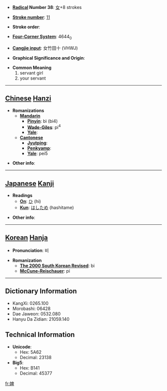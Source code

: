 * '''[[Wiktionary:Chinese radical index| Radical]] Number 38''': [[Wiktionary:Chinese radical index 女|女]]+8 strokes

* '''[[Wiktionary:Chinese total strokes index|Stroke number]]''': [[Wiktionary:Chinese total strokes index 11|11]]

* '''Stroke order''': 

* '''[[Wiktionary:Chinese four corner index|Four-Corner System]]''': 4644<sub>0</sub>

* '''[[Wiktionary:Chinese Cangjie index|Cangjie input]]''': 女竹田十 (VHWJ)

* '''Graphical Significance and Origin''': 

* '''Common Meaning'''
*#servant girl
*# your servant


----

== [[Chinese]] [[Hanzi]] ==

* '''Romanizations'''
** '''[[Mandarin]]'''
*** '''[[Pinyin]]''': bì (bi4)
*** '''[[Wade-Giles]]''': pi<sup>4</sup>
*** '''[[Yale]]''': 
** '''[[Cantonese]]'''
*** '''[[Jyutping]]''':
*** '''[[Penkyamp]]''': 
*** '''[[Yale]]''': pei5

* '''Other info''': 

----

== [[Japanese]] [[Kanji]] ==

* '''Readings'''
** '''[[On]]''': [[ひ]] (hi)
** '''[[Kun]]''': [[はしため]] (hashitame)

* '''Other info''':  

----

== [[Korean]] [[Hanja]] ==

* '''Pronunciation''': 비

* '''Romanization'''
** '''[[The 2000 South Korean Revised Romanization|The 2000 South Korean Revised]]''': bi
** '''[[McCune-Reischauer]]''': pi

----

== Dictionary Information ==

* KangXi: 0265.100
* Morobashi: 06428
* Dae Jaweon: 0532.080
* Hanyu Da Zidian: 21059.140

== Technical Information ==

* '''Unicode''':
** Hex: 5A62
** Decimal: 23138
* '''Big5''':
** Hex: B141
** Decimal: 45377

[[fr:婢]]